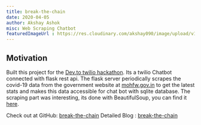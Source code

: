 ```yaml
---
title: break-the-chain
date: 2020-04-05
author: Akshay Ashok
misc: Web Scraping Chatbot
featuredImageUrl : https://res.cloudinary.com/akshay090/image/upload/v1598771675/Portfolio_Assets/Projects/Banner/Frame_8_nbn0ji.png
---
```


## Motivation 

Built this project for the [Dev.to twilio hackathon](https://dev.to/devteam/announcing-the-twilio-hackathon-on-dev-2lh8). 
Its a twilio Chatbot connected with flask rest api. The flask server periodically scrapes the covid-19 data 
from the government website at [mohfw.gov.in](https://www.mohfw.gov.in/) to get the latest stats and makes this 
data accessible for chat bot with sqlite database. The scraping part was interesting, its done with BeautifulSoup, 
you can find it [here](https://github.com/Akshay090/break-the-chain/blob/master/app/cli.py).

Check out at GitHub: [break-the-chain](https://github.com/Akshay090/break-the-chain)
Detailed Blog : [break-the-chain](https://akshay-ashok.now.sh/posts/break-the-chain/)
